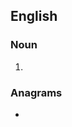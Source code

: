 ==English==

===Noun===
{{head|en|noun form}}

# {{plural of|en|imine}}

===Anagrams===
* {{anagrams|en|a=eiimns|Simien}}
